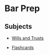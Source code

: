 <PublicLayout>

# Bar Prep

## Subjects

* [Wills and Trusts](/bar-prep/wills-and-trusts)

* [Flashcards](/bar-prep/flashcards)

</PublicLayout>
